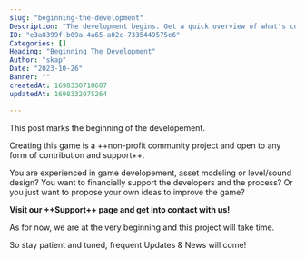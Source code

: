 ```yaml
---
slug: "beginning-the-development"
Description: "The development begins. Get a quick overview of what's coming!"
ID: "e3a8399f-b09a-4a65-a02c-7335449575e6"
Categories: []
Heading: "Beginning The Development"
Author: "skap"
Date: "2023-10-26"
Banner: ""
createdAt: 1698330718607
updatedAt: 1698332075264

---
```

This post marks the beginning of the developement.

Creating this game is a ++non-profit community project and open to any form of contribution and support++. 

You are experienced in game developement, asset modeling or level/sound design? 
You want to financially support the developers and the process? 
Or you just want to propose your own ideas to improve the game?

**Visit our ++Support++ page and get into contact with us!**

As for now, we are at the very beginning and this project will take time.

So stay patient and tuned, frequent Updates & News will come!